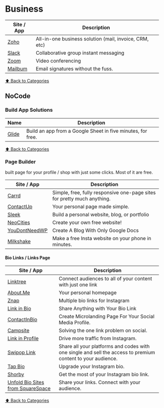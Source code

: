 # Business

| Site / App                     | Description                                            |
| ------------------------------ | ------------------------------------------------------ |
| [Zoho](https://zoho.com)       | All-in-one business solution (mail, invoice, CRM, etc) |
| [Slack](https://slack.com)     | Collaborative group instant messaging                  |
| [Zoom](https://zoom.us)        | Video conferencing                                     |
| [Mailbum](https://mailbum.io/) | Email signatures without the fuss.                     |

[⬆️ Back to Categories](/bookmarks/categories)

## NoCode

### Build App Solutions

| Name                                | Description                                                 |
| ----------------------------------- | ----------------------------------------------------------- |
| [Glide](https://www.glideapps.com/) | Build an app from a Google Sheet in five minutes, for free. |

[⬆️ Back to Categories](/bookmarks/categories)

### Page Builder

built page for your profile / shop with just some clicks. Most of it are free.

| Site / App                                      | Description                                                             |
| ----------------------------------------------- | ----------------------------------------------------------------------- |
| [Carrd](https://carrd.co/)                      | Simple, free, fully responsive one-page sites for pretty much anything. |
| [ContactUp](https://contactup.io/)              | Your personal page made simple.                                         |
| [Sleek](https://sleek.page/)                    | Build a personal website, blog, or portfolio                            |
| [NeoCities](https://neocities.org/)             | Create your own free website!                                           |
| [YouDontNeedWP](https://www.youdontneedwp.com/) | Create A Blog With Only Google Docs                                     |
| [Milkshake](https://milkshake.app)              | Make a free Insta website on your phone in minutes.                     |

#### Bio Links / Links Page

| Site / App                                             | Description                                                                                                 |
| ------------------------------------------------------ | ----------------------------------------------------------------------------------------------------------- |
| [Linktree](https://linktr.ee/)                         | Connect audiences to all of your content with just one link                                                 |
| [About.Me](https://about.me/)                          | Your personal homepage                                                                                      |
| [Znap](https://www.znaplink.com/)                      | Multiple bio links for Instagram                                                                            |
| [Link in Bio](https://bio.fm)                          | Share Anything with Your Bio Link                                                                           |
| [ContactInBio](https://www.contactinbio.com)           | Create Microlanding Page For Your Social Media Profile.                                                     |
| [Campsite](https://campsite.bio)                       | Solving the one link problem on social.                                                                     |
| [Link in Profile](https://linkinprofile.com)           | Drive more traffic from Instagram.                                                                          |
| [Swipop Link](https://swipop.co)                       | Share all your platforms and codes with one single and sell the access to premium content to your audience. |
| [Tap Bio](https://tap.bio/@tap.bio)                    | Upgrade your Instagram bio.                                                                                 |
| [Shorby](https://shorby.com/instagram/)                | Get the most of your Instagram bio link.                                                                    |
| [Unfold Bio Sites from SquareSpace](https://bio.site/) | Share your links. Connect with your audience.                                                               |

[⬆️ Back to Categories](/bookmarks/categories)
